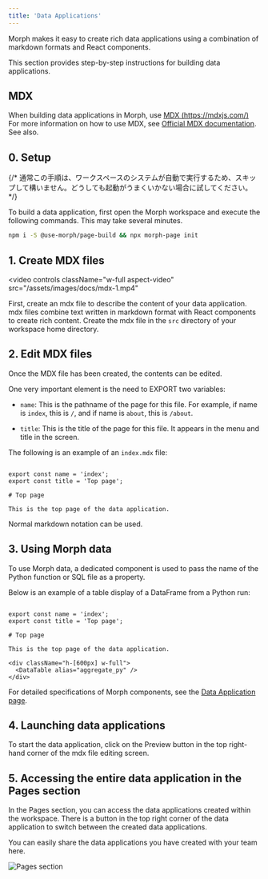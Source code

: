 ```yaml
---
title: 'Data Applications'
---
```


Morph makes it easy to create rich data applications using a combination of markdown formats and React components.

This section provides step-by-step instructions for building data applications.

## MDX

When building data applications in Morph, use [MDX (https://mdxjs.com/)](https://mdxjs.com/) For more information on how to use MDX, see [Official MDX documentation](https://mdxjs.com/). See also.

## 0. Setup

{/* <Warning>通常この手順は、ワークスペースのシステムが自動で実行するため、スキップして構いません。どうしても起動がうまくいかない場合に試してください。</Warning> */}

To build a data application, first open the Morph workspace and execute the following commands. This may take several minutes.

```bash
npm i -S @use-morph/page-build && npx morph-page init
```


## 1. Create MDX files

<video
  controls
  className="w-full aspect-video"
  src="/assets/images/docs/mdx-1.mp4"
></video>

First, create an mdx file to describe the content of your data application. mdx files combine text written in markdown format with React components to create rich content.
Create the mdx file in the `src` directory of your workspace home directory.

## 2. Edit MDX files

Once the MDX file has been created, the contents can be edited.

One very important element is the need to EXPORT two variables:

- `name`: This is the pathname of the page for this file. For example, if name is `index`, this is `/`, and if name is `about`, this is `/about`.

- `title`: This is the title of the page for this file. It appears in the menu and title in the screen.

The following is an example of an `index.mdx` file:

```tsx index.mdx

export const name = 'index';
export const title = 'Top page';

# Top page

This is the top page of the data application.

```

Normal markdown notation can be used.

## 3. Using Morph data

To use Morph data, a dedicated component is used to pass the name of the Python function or SQL file as a property.

Below is an example of a table display of a DataFrame from a Python run:

```tsx index.mdx

export const name = 'index';
export const title = 'Top page';

# Top page

This is the top page of the data application.

<div className="h-[600px] w-full">
  <DataTable alias="aggregate_py" />
</div>

```

For detailed specifications of Morph components, see the [Data Application page](/data-application/en/how-to-build-data-application).

## 4. Launching data applications

To start the data application, click on the Preview button in the top right-hand corner of the mdx file editing screen.

## 5. Accessing the entire data application in the Pages section

In the Pages section, you can access the data applications created within the workspace.
There is a button in the top right corner of the data application to switch between the created data applications.

You can easily share the data applications you have created with your team here.

<div className="h-[600px] w-full">
  <img src="/assets/images/docs/pages-section.png" alt="Pages section" />
</div>
